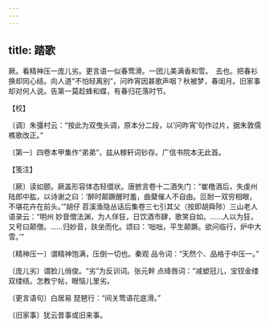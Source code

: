 ```yaml
---
---
---
```

title: 踏歌
---







厥。看精神压一庞儿劣。更言语一似春莺滑。一团儿美满香和雪。　去也。把春衫换却同心结。向人道“不怕轻离别”，问昨宵因甚歌声咽？秋被梦，春闺月。旧家事却对何人说。告第一莫趁蜂和蝶，有春归花落时节。





【校】


〔调〕朱彊村云：“按此为双曳头调，原本分二段，以‘问昨宵’句作过片，据朱敦儒 樵歌改正。”

〔第一〕四卷本甲集作“弟弟”，兹从稼轩词钞存。广信书院本无此首。





【笺注】


〔厥〕读如颤。厥盖形容体态轻儇状。唐摭言卷十二酒失门：“崔橹酒后，失虔州陆郎中肱，以诗谢之曰：‘醉时颠蹶醒时羞，曲糵催人不自由。叵耐一双穷相眼，不堪花卉在前头。’”胡仔 苕溪渔隐丛话后集卷三七引其父（按即胡舜陟）三山老人语录云：“明州 妙音僧法渊，为人佯狂，日饮酒市肆，歌笑自如。……人以为狂，又号曰颠僧。……归妙音，趺坐而化。颂曰：‘咄咄，平生颠蹶。欲问临行，炉中大雪。’”

〔精神压一〕谓精神饱满，压倒一切也。秦观 品令词：“天然个、品格于中压一。”

〔庞儿劣〕谓脸儿俏俊。“劣”为反训词。张元幹 点绛唇词：“减塑冠儿，宝钗金缕双缕结。怎教宁帖，眼恼儿里劣。

〔更言语句〕白居易 琵琶行：“间关莺语花底滑。”

〔旧家事〕犹云昔事或旧来事。